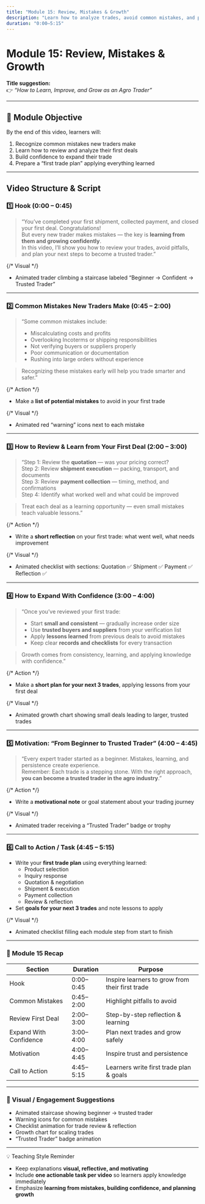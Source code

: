 ```yaml
---
title: "Module 15: Review, Mistakes & Growth"
description: "Learn how to analyze trades, avoid common mistakes, and plan for confident growth as an agro trader."
duration: "0:00–5:15"
---
```


# Module 15: Review, Mistakes & Growth

**Title suggestion:**  
👉 _“How to Learn, Improve, and Grow as an Agro Trader”_

---

## 🎯 Module Objective

By the end of this video, learners will:

1. Recognize common mistakes new traders make
2. Learn how to review and analyze their first deals
3. Build confidence to expand their trade
4. Prepare a “first trade plan” applying everything learned

---

## Video Structure & Script

### 1️⃣ Hook (0:00 – 0:45)

> “You’ve completed your first shipment, collected payment, and closed your first deal. Congratulations!  
> But every new trader makes mistakes — the key is **learning from them and growing confidently**.  
> In this video, I’ll show you how to review your trades, avoid pitfalls, and plan your next steps to become a trusted trader.”

{/* Visual */}

- Animated trader climbing a staircase labeled “Beginner → Confident → Trusted Trader”

---

### 2️⃣ Common Mistakes New Traders Make (0:45 – 2:00)

> “Some common mistakes include:
>
> - Miscalculating costs and profits
> - Overlooking Incoterms or shipping responsibilities
> - Not verifying buyers or suppliers properly
> - Poor communication or documentation
> - Rushing into large orders without experience

> Recognizing these mistakes early will help you trade smarter and safer.”

{/* Action */}

- Make a **list of potential mistakes** to avoid in your first trade

{/* Visual */}

- Animated red “warning” icons next to each mistake

---

### 3️⃣ How to Review & Learn from Your First Deal (2:00 – 3:00)

> “Step 1: Review the **quotation** — was your pricing correct?  
> Step 2: Review **shipment execution** — packing, transport, and documents  
> Step 3: Review **payment collection** — timing, method, and confirmations  
> Step 4: Identify what worked well and what could be improved

> Treat each deal as a learning opportunity — even small mistakes teach valuable lessons.”

{/* Action */}

- Write a **short reflection** on your first trade: what went well, what needs improvement

{/* Visual */}

- Animated checklist with sections: Quotation ✅ Shipment ✅ Payment ✅ Reflection ✅

---

### 4️⃣ How to Expand With Confidence (3:00 – 4:00)

> “Once you’ve reviewed your first trade:
>
> - Start **small and consistent** — gradually increase order size
> - Use **trusted buyers and suppliers** from your verification list
> - Apply **lessons learned** from previous deals to avoid mistakes
> - Keep clear **records and checklists** for every transaction

> Growth comes from consistency, learning, and applying knowledge with confidence.”

{/* Action */}

- Make a **short plan for your next 3 trades**, applying lessons from your first deal

{/* Visual */}

- Animated growth chart showing small deals leading to larger, trusted trades

---

### 5️⃣ Motivation: “From Beginner to Trusted Trader” (4:00 – 4:45)

> “Every expert trader started as a beginner. Mistakes, learning, and persistence create experience.  
> Remember: Each trade is a stepping stone. With the right approach, **you can become a trusted trader in the agro industry**.”

{/* Action */}

- Write a **motivational note** or goal statement about your trading journey

{/* Visual */}

- Animated trader receiving a “Trusted Trader” badge or trophy

---

### 6️⃣ Call to Action / Task (4:45 – 5:15)

- Write your **first trade plan** using everything learned:
  - Product selection
  - Inquiry response
  - Quotation & negotiation
  - Shipment & execution
  - Payment collection
  - Review & reflection
- Set **goals for your next 3 trades** and note lessons to apply

{/* Visual */}

- Animated checklist filling each module step from start to finish

---

### 🧭 Module 15 Recap

| Section                | Duration  | Purpose                                         |
| ---------------------- | --------- | ----------------------------------------------- |
| Hook                   | 0:00–0:45 | Inspire learners to grow from their first trade |
| Common Mistakes        | 0:45–2:00 | Highlight pitfalls to avoid                     |
| Review First Deal      | 2:00–3:00 | Step-by-step reflection & learning              |
| Expand With Confidence | 3:00–4:00 | Plan next trades and grow safely                |
| Motivation             | 4:00–4:45 | Inspire trust and persistence                   |
| Call to Action         | 4:45–5:15 | Learners write first trade plan & goals         |

---

### 🎨 Visual / Engagement Suggestions

- Animated staircase showing beginner → trusted trader
- Warning icons for common mistakes
- Checklist animation for trade review & reflection
- Growth chart for scaling trades
- “Trusted Trader” badge animation

---

💡 Teaching Style Reminder

- Keep explanations **visual, reflective, and motivating**
- Include **one actionable task per video** so learners apply knowledge immediately
- Emphasize **learning from mistakes, building confidence, and planning growth**
